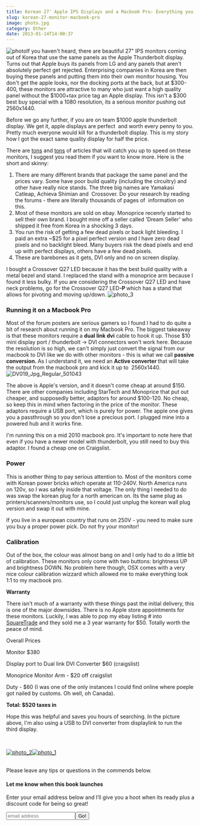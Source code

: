 ```yaml
---
title: Korean 27″ Apple IPS Displays and a Macbook Pro: Everything you need to know
slug: korean-27-monitor-macbook-pro
image: photo.jpg
category: Other
date: 2013-01-14T14:00:37
---
```


<img class="aligncenter size-large wp-image-699" alt="photo" src="photo-650x487.jpg"   />If you haven't heard, there are beautiful 27" IPS monitors coming out of Korea that use the same panels as the Apple Thunderbolt display. Turns out that Apple buys its panels from LG and any panels that aren't absolutely perfect get rejected. Enterprising companies in Korea are then buying these panels and putting them into their own monitor housing. You don't get the apple looks, nor the docking ports at the back, but at $300-400, these monitors are attractive to many who just want a high quality panel without the $1000+tax price tag an Apple display. This isn't a $300 best buy special with a 1080 resolution, its a serious monitor pushing out 2560x1440.

Before we go any further, if you are on team $1000 apple thunderbolt display. We get it, apple displays are perfect  and worth every penny to you. Pretty much everyone would kill for a thunderbolt display. This is my story how I got the exact same quality display for half the price.
    
There are <a href="http://techreport.com/review/23291/those-27-inch-ips-displays-from-korea-are-for-real" target="_blank">tons</a> and <a href="http://www.codinghorror.com/blog/2012/07/the-ips-lcd-revolution.html" target="_blank">tons</a> of articles that will catch you up to speed on these monitors, I suggest you read them if you want to know more. Here is the short and skinny:
<ol>
  <li>There are many different brands that package the same panel and the prices vary. Some have poor build quality (including the circuitry) and other have really nice stands. The three big names are Yamakasi Catleap, Achieva Shimian and  Crossover. Do your research by reading the forums - there are literally thousands of pages of  information on this.</li>
  <li>Most of these monitors are sold on ebay. Monoprice recenrly started to sell their own brand. I bought mine off a seller called 'Dream Seller' who shipped it free from Korea in a shocking 3 days.</li>
  <li>You run the risk of getting a few dead pixels or back light bleeding. I paid an extra ~$25 for a pixel perfect version and I have zero dead pixels and no backlight bleed. Many buyers risk the dead pixels and end up with perfect displays, others have a few dead pixels.</li>
  <li>These are barebones as it gets, DVI only and no on screen display.</li>
</ol>
I bought a Crossover Q27 LED because it has the best build quality with a metal bezel and stand. I replaced the stand with a monoprice arm because I found it less bulky. If you are considering the Crossover Q27 LED and have neck problems, go for the Crossover Q27 LED<strong>-P </strong>which has a stand that allows for pivoting and moving up/down.

<img class="aligncenter size-large wp-image-698" alt="photo_3" src="photo_3-650x487.jpg"   />
<h3>Running it on a Macbook Pro</h3>
Most of the forum posters are serious gamers so I found I had to do quite a bit of research about running it on my Macbook Pro. The biggest takeaway is that these monitors require a <strong>dual link dvi</strong> cable to hook it up. Those $10 mini display port / thunderbolt → DVI connectors won't work here. Because the resolution is so high, we can't simply just convert the signal from our macbook to DVI like we do with other monitors - this is what we call <strong>passive conversion. </strong>As I understand it, we need an <strong>Active converter </strong>that will take the output from the macbook pro and kick it up to  2560x1440.

<img class="aligncenter size-full wp-image-692" alt="DV019_Jpg_Regular_501043" src="DV019_Jpg_Regular_501043.jpg"   />

The above is Apple's version, and it doesn't come cheap at around $150. There are other companies including StarTech and Monoprice that put out cheaper, and supposedly better, adaptors for around $100-120. No cheap, so keep this in mind when factoring in the price of the monitor. These adaptors require a USB port, which is purely for power. The apple one gives you a passthrough so you don't lose a precious port. I plugged mine into a powered hub and it works fine.

I'm running this on a mid 2010 macbook pro. It's important to note here that even if you have a newer model with thunderbolt, you still need to buy this adaptor. I found a cheap one on Craigslist.
<h3>Power</h3>
This is another thing to pay serious attention to. Most of the monitors come with Korean power bricks which operate at 110-240V. North America runs on 120v, so I was safely inside that voltage. The only thing I needed to do was swap the korean plug for a north american on. Its the same plug as printers/scanners/monitors use, so I could just unplug the korean wall plug version and swap it out with mine.

If you live in a european country that runs on 250V - you need to make sure you buy a proper power pick. Do not fry your monitor!
<h3>Calibration</h3>
Out of the box, the colour was almost bang on and I only had to do a little bit of calibration. These monitors only come with two buttons: brightness UP and brightness DOWN. No problem here though, OSX comes with a very nice colour calibration wizzard which allowed me to make everything look 1:1 to my macbook pro.

<strong>Warranty</strong>

There isn't much of a warranty with these things past the initial delivery, this is one of the major downsides. There is no Apple store appointments for these monitors. Luckily, I was able to pop my ebay listing # into <a href="http://www.squaretrade.com/">SquareTrade</a> and they sold me a 3 year warranty for $50. Totally worth the peace of mind.

Overall Prices

Monitor $380

Display port to Dual link DVI Converter $60 (craigslist)

Monoprice Monitor Arm - $20 off craigslist

Duty - $60 (I was one of the only instances I could find online where poeple got nailed by customs. Oh well, oh Canada).

<strong>Total: $520 taxes in</strong>

Hope this was helpful and saves you hours of searching. In the picture above, I'm also using a USB to DVI converter from displaylink to run the third display.

 

<a href="https://wesbos.com/wp-content/uploads/2013/01/photo_2-e1358189928992.jpg"><img class=" wp-image-697 alignleft" alt="photo_2" src="photo_2-e1358189928992-650x866.jpg"   /></a><a href="https://wesbos.com/wp-content/uploads/2013/01/photo_1.jpg"><img class="size-medium wp-image-696" alt="photo_1" src="photo_1-300x225.jpg"   /></a>

<br>Please leave any tips or questions in the commends below.

<style>.entry-utility {clear:both;}</style>

<div id="mc_embed_signup2"><form class="validate" id="mc-embedded-subscribe-form" action="http://wesbos.us1.list-manage.com/subscribe/post?u=b18fd2807ed1a9249c7ea8961&id=20fbc2c1a5" method="post" name="mc-embedded-subscribe-form" novalidate="" target="_blank">
<h4>Let me know when this book launches</h4>
Enter your email address below and I’ll give you a hoot when its ready plus a discount code for being so great!

<input class="email" id="mce-EMAIL" type="email" name="EMAIL" placeholder="email address" required="" value="" /><input class="button" id="mc-embedded-subscribe" type="submit" name="subscribe" value="Go!" />

</form></div>